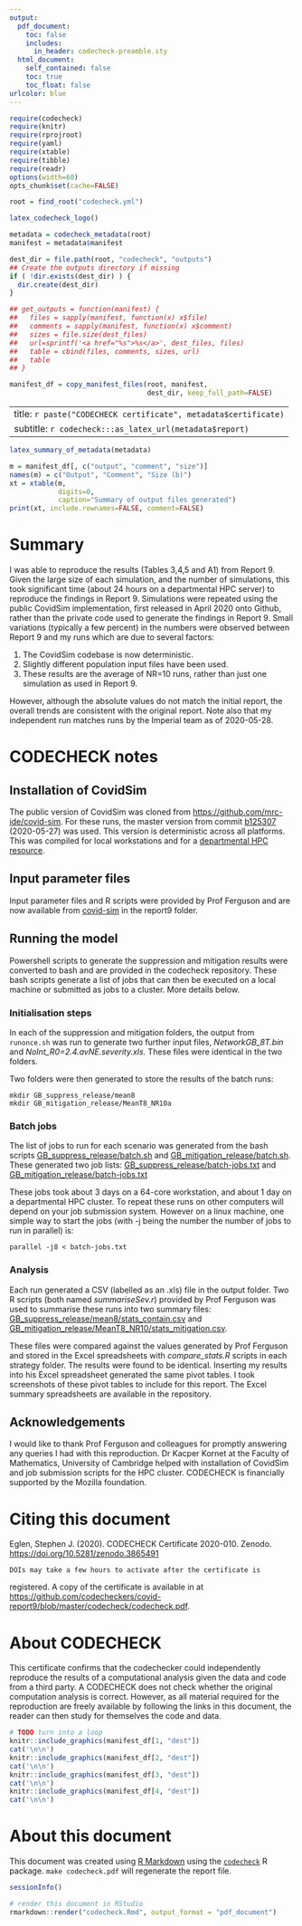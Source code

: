 ```yaml
---
output:
  pdf_document:
    toc: false
    includes:
      in_header: codecheck-preamble.sty
  html_document:
    self_contained: false
    toc: true
    toc_float: false
urlcolor: blue
---
```


```r
require(codecheck)
require(knitr)
require(rprojroot)
require(yaml)
require(xtable)
require(tibble)
require(readr)
options(width=60)
opts_chunk$set(cache=FALSE)

root = find_root("codecheck.yml")
```

```r
latex_codecheck_logo()
```

```r
metadata = codecheck_metadata(root)
manifest = metadata$manifest

dest_dir = file.path(root, "codecheck", "outputs")
## Create the outputs directory if missing
if ( !dir.exists(dest_dir) ) {
  dir.create(dest_dir)
}

## get_outputs = function(manifest) {
##   files = sapply(manifest, function(x) x$file)
##   comments = sapply(manifest, function(x) x$comment)
##   sizes = file.size(dest_files)
##   url=sprintf('<a href="%s">%s</a>', dest_files, files)
##   table = cbind(files, comments, sizes, url)
##   table
## }

manifest_df = copy_manifest_files(root, manifest,
                                  dest_dir, keep_full_path=FALSE)
```

---
title: `r paste("CODECHECK certificate", metadata$certificate)`
subtitle: `r codecheck:::as_latex_url(metadata$report)`
---

```r
latex_summary_of_metadata(metadata)
```

```r
m = manifest_df[, c("output", "comment", "size")]
names(m) = c("Output", "Comment", "Size (b)")
xt = xtable(m,
            digits=0,
            caption="Summary of output files generated")
print(xt, include.rownames=FALSE, comment=FALSE)
```


\clearpage
# Summary
I was able to reproduce the results (Tables 3,4,5 and A1) from
Report 9.  Given the large size of each simulation, and the number of
simulations, this took significant time (about 24 hours on a
departmental HPC server) to reproduce the findings in Report 9.
Simulations were repeated using the public CovidSim implementation,
first released in April 2020 onto Github, rather than the private code
used to generate the findings in Report 9.  Small variations
(typically a few percent) in the numbers were observed between Report
9 and my runs which are due to several factors:

1. The CovidSim codebase is now deterministic.
2. Slightly different population input files have been used.
3. These results are the average of NR=10 runs, rather than just one
   simulation as used in Report 9.

However, although the absolute values do not match the initial report,
the overall trends are consistent with the original report.  Note also
that my independent run matches runs by the Imperial team as of
2020-05-28.

# CODECHECK notes

## Installation of CovidSim

The public version of CovidSim was cloned from
<https://github.com/mrc-ide/covid-sim>.  For these runs, the master
version from commit [b125307](https://github.com/mrc-ide/covid-sim/commit/b125307e13d0a5226bff78b472b61a51516064e7) (2020-05-27) was used.  This version is
deterministic across all platforms.  This was compiled for local
workstations and for a [departmental HPC resource](https://www.maths.cam.ac.uk/computing/faculty-hpc-system-fawcett).


## Input parameter files

Input parameter files and R scripts were provided by Prof Ferguson and
are now available from
[covid-sim](https://github.com/mrc-ide/covid-sim) in the report9
folder.

## Running the model

Powershell scripts to generate the suppression and mitigation results
were converted to bash and are provided in the codecheck repository.  These
bash scripts generate a list of jobs that can then be executed on a
local machine or submitted as jobs to a cluster.  More details below.

### Initialisation steps

In each of the suppression and mitigation folders, the output from
`runonce.sh` was run to generate two further input files,
*NetworkGB_8T.bin* and *NoInt_R0=2.4.avNE.severity.xls.* These files
were identical in the two folders.

Two folders were then generated to store the results of the batch runs:

```
mkdir GB_suppress_release/mean8
mkdir GB_mitigation_release/MeanT8_NR10a
```

### Batch jobs

The list of jobs to run for each scenario was generated from the bash
scripts
[GB_suppress_release/batch.sh](https://github.com/codecheckers/covid-report9/blob/master/GB_suppress_release/batch.sh)
and
[GB_mitigation_release/batch.sh](https://github.com/codecheckers/covid-report9/tree/master/GB_mitigation_release/batch.sh).  These generated two job lists: 
[GB_suppress_release/batch-jobs.txt](https://github.com/codecheckers/covid-report9/blob/master/GB_suppress_release/batch-jobs.txt)
and
[GB_mitigation_release/batch-jobs.txt](https://github.com/codecheckers/covid-report9/blob/master/GB_mitigation_release/batch-jobs.txt)

These jobs took about 3 days on a 64-core workstation, and about 1 day
on a departmental HPC cluster.  To repeat these runs on other
computers will depend on your job submission system.  However on a
linux machine, one simple way to start the jobs (with -j being the
number the number of jobs to run in parallel) is:

```
parallel -j8 < batch-jobs.txt
```


### Analysis

Each run generated a CSV (labelled as an .xls) file in the output
folder.  Two R scripts (both named _summariseSev.r_) provided by Prof
Ferguson was used to summarise these runs into two summary files:
[GB_suppress_release/mean8/stats_contain.csv](<https://github.com/codecheckers/covid-report9/blob/master/GB_suppress_release/mean8/stats_contain.csv>)
and
[GB_mitigation_release/MeanT8_NR10/stats_mitigation.csv](https://github.com/codecheckers/covid-report9/blob/master/GB_mitigation_release/MeanT8_NR10/stats_mitigation.csv).

These files were compared against the values generated by Prof
Ferguson and stored in the Excel spreadsheets with *compare_stats.R*
scripts in each strategy folder.  The results were found to be
identical.  Inserting my results into his Excel spreadsheet generated
the same pivot tables.  I took screenshots of these pivot tables to
include for this report.  The Excel summary spreadsheets are available
in the repository.


## Acknowledgements

I would like to thank Prof Ferguson and colleagues for promptly
answering any queries I had with this reproduction.  Dr Kacper Kornet
at the Faculty of Mathematics, University of Cambridge helped with
installation of CovidSim and job submission scripts for the HPC
cluster.  CODECHECK is financially supported by the Mozilla
foundation.


# Citing this document

Eglen, Stephen J. (2020). CODECHECK Certificate
2020-010. Zenodo. <https://doi.org/10.5281/zenodo.3865491>

	DOIs may take a few hours to activate after the certificate is
registered.  A copy of the certificate is available in at
<https://github.com/codecheckers/covid-report9/blob/master/codecheck/codecheck.pdf>.


# About CODECHECK

This certificate confirms that the codechecker could independently
reproduce the results of a computational analysis given the data and
code from a third party.  A CODECHECK does not check whether the
original computation analysis is correct.  However, as all material
required for the reproduction are freely available by following the
links in this document, the reader can then study for themselves the
code and data.

\setcounter{table}{0}
\setcounter{figure}{0}
\captionsetup[table]{labelformat=addC}
\captionsetup[figure]{labelformat=addC}

\clearpage

```r
# TODO turn into a loop 
knitr::include_graphics(manifest_df[1, "dest"])
cat('\n\n')
knitr::include_graphics(manifest_df[2, "dest"])
cat('\n\n')
knitr::include_graphics(manifest_df[3, "dest"])
cat('\n\n')
knitr::include_graphics(manifest_df[4, "dest"])
cat('\n\n')
```

\clearpage
# About this document

This document was created using [R Markdown](https://rmarkdown.rstudio.com/) using the [`codecheck`](https://github.com/codecheckers/codecheck) R package.
`make codecheck.pdf` will regenerate the report file.

```r
sessionInfo()
```

```r
# render this document in RStudio
rmarkdown::render("codecheck.Rmd", output_format = "pdf_document") 
```
